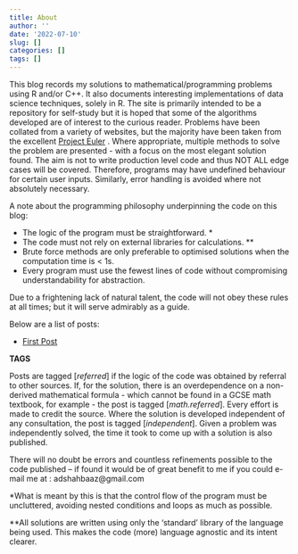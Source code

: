 ```yaml
---
title: About
author: ''
date: '2022-07-10'
slug: []
categories: []
tags: []
---
```

This blog records my solutions to mathematical/programming problems using R and/or C++. It also documents interesting implementations of data science techniques, solely in R.  The site is primarily intended to be a repository for self-study but it is hoped that some of the algorithms developed are of interest to the curious reader. Problems have been collated from a variety of websites, but the majority have been taken from the excellent [Project Euler](https://projecteuler.net/) . Where appropriate, multiple methods to solve the problem are presented - with a focus on the most elegant solution found. The aim is not to write production level code and thus  NOT ALL edge cases will be covered. Therefore, programs may have undefined behaviour for certain user inputs. Similarly, error handling is avoided where not absolutely necessary.

A note about the programming philosophy underpinning the code on this blog:

- The logic of the program must be straightforward. *
- The code must not rely on external libraries for calculations. **
- Brute force methods are only preferable to optimised solutions when the computation time is < $1$s.
- Every program must use the fewest lines of code without compromising understandability for abstraction.

Due to a frightening lack of natural talent, the code will not obey these rules at all times; but it will serve admirably as a guide.

Below are a list of posts:

- [First Post](/post/some-lesser-known)



**TAGS**

Posts are tagged [*referred*] if the logic of the code was obtained by referral to other sources. If, for the solution, there is an overdependence on a non-derived mathematical formula - which cannot be found in a GCSE math textbook, for example - the post is tagged [*math.referred*]. Every effort is made to credit the source. Where the solution is developed independent of any consultation, the post is tagged [*independent*]. Given a problem was independently solved, the time it took to come up with a solution is also published.  


There will no doubt be errors and countless refinements possible to the code published -- if found it would be of great benefit to me if you could e-mail me at :   adshahbaaz@gmail.com 


*What is meant by this is that the control flow of the program must be uncluttered, avoiding nested conditions and loops as much as possible.

**All solutions are written using only the 'standard' library of the language being used. This makes the code (more) language agnostic and its intent clearer.


